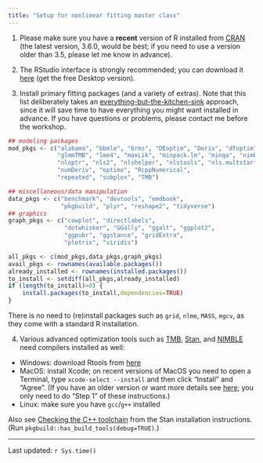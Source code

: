 ```yaml
---
title: "Setup for nonlinear fitting master class"
---
```


1. Please make sure you have a **recent** version of R installed from [CRAN](https://cran.r-project.org/) (the latest version, 3.6.0, would be best; if you need to use a version older than 3.5, please let me know in advance).

2. The RStudio interface is strongly recommended; you can download it [here](https://www.rstudio.com/products/rstudio/download/) (get the free Desktop version).

3. Install primary fitting packages (and a variety of extras).
Note that this list deliberately takes an [everything-but-the-kitchen-sink](https://en.wiktionary.org/wiki/everything_but_the_kitchen_sink#English) approach, since it will save time to have everything you might want installed in advance. If you have questions or problems, please contact me before the workshop.

```r
## modeling packages
mod_pkgs <- c("alabama", "bbmle", "brms", "DEoptim", "Deriv", "dfoptim",
              "glmmTMB", "lme4", "maxLik", "minpack.lm", "minqa", "nimble",
              "nloptr", "nls2", "nlshelper", "nlstools", "nls.multstart",
              "numDeriv", "optimx", "RcppNumerical",
              "repeated", "subplex", "TMB")

## miscellaneous/data manipulation
data_pkgs <- c("benchmark", "devtools", "emdbook",
               "pkgbuild", "plyr", "reshape2", "tidyverse")
## graphics
graph_pkgs <- c("cowplot", "directlabels",
                "dotwhisker", "GGally", "ggalt", "ggplot2",
                "ggpubr", "ggstance", "gridExtra",
                "plotrix", "viridis")

all_pkgs <- c(mod_pkgs,data_pkgs,graph_pkgs)
avail_pkgs <- rownames(available.packages())
already_installed <- rownames(installed.packages())
to_install <- setdiff(all_pkgs,already_installed)
if (length(to_install)>0) {
    install.packages(to_install,dependencies=TRUE)
}
```

There is no need to (re)install packages such as `grid`, `nlme`, `MASS`, `mgcv`, as they come with a standard R installation. 

4. Various advanced optimization tools such as [TMB](https://github.com/kaskr/adcomp), [Stan](https://mc-stan.org/), and [NIMBLE](https://r-nimble.org/) need compilers installed as well: 
- Windows: download Rtools from [here](https://cran.r-project.org/bin/windows/Rtools/)
- MacOS: install Xcode; on recent versions of MacOS you need to open a Terminal, type `xcode-select --install` and then click "Install" and "Agree". (If you have an older version or want more details see [here](https://www.moncefbelyamani.com/how-to-install-xcode-homebrew-git-rvm-ruby-on-mac/); you only need to do "Step 1" of these instructions.)
- Linux: make sure you have `gcc`/`g++` installed

Also see [Checking the C++ toolchain](https://github.com/stan-dev/rstan/wiki/RStan-Getting-Started) from the Stan installation instructions. (Run `pkgbuild::has_build_tools(debug=TRUE)`.)


---
Last updated: `r Sys.time()`

